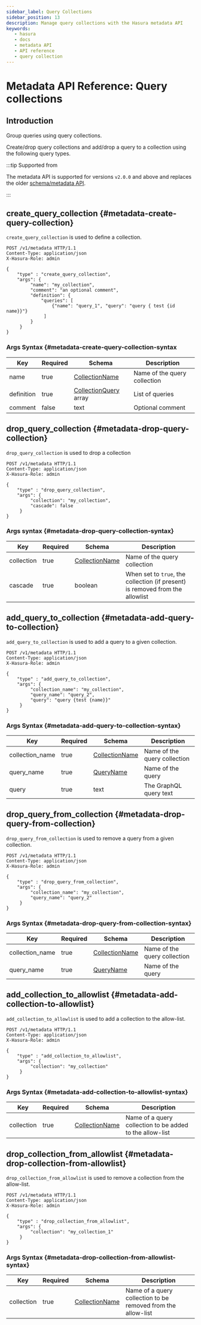```yaml
---
sidebar_label: Query Collections
sidebar_position: 13
description: Manage query collections with the Hasura metadata API
keywords:
   - hasura
   - docs
   - metadata API
   - API reference
   - query collection
---
```


# Metadata API Reference: Query collections

## Introduction

Group queries using query collections.

Create/drop query collections and add/drop a query to a collection using
the following query types.

:::tip Supported from

The metadata API is supported for versions `v2.0.0` and above and
replaces the older [schema/metadata API](/graphql/core/api-reference/schema-metadata-api/index.mdx).

:::

## create_query_collection {#metadata-create-query-collection}

`create_query_collection` is used to define a collection.

```http
POST /v1/metadata HTTP/1.1
Content-Type: application/json
X-Hasura-Role: admin

{
    "type" : "create_query_collection",
    "args": {
         "name": "my_collection",
         "comment": "an optional comment",
         "definition": {
             "queries": [
                 {"name": "query_1", "query": "query { test {id name}}"}
              ]
         }
     }
}
```

### Args Syntax {#metadata-create-query-collection-syntax

| Key        | Required | Schema                                                                                | Description                  |
|------------|----------|---------------------------------------------------------------------------------------|------------------------------|
| name       | true     | [CollectionName](/graphql/core/api-reference/syntax-defs.mdx#collectionname)          | Name of the query collection |
| definition | true     | [CollectionQuery](/graphql/core/api-reference/syntax-defs.mdx#collectionquery) array  | List of queries              |
| comment    | false    | text                                                                                  | Optional comment             |

## drop_query_collection {#metadata-drop-query-collection}

`drop_query_collection` is used to drop a collection

```http
POST /v1/metadata HTTP/1.1
Content-Type: application/json
X-Hasura-Role: admin

{
    "type" : "drop_query_collection",
    "args": {
         "collection": "my_collection",
         "cascade": false
     }
}
```

### Args syntax {#metadata-drop-query-collection-syntax}

| Key        | Required | Schema           | Description                                                                   |
|------------|----------|------------------|-------------------------------------------------------------------------------|
| collection | true     | [CollectionName](/graphql/core/api-reference/syntax-defs.mdx#collectionname)  | Name of the query collection                                                  |
| cascade    | true     | boolean          | When set to `true`, the collection (if present) is removed from the allowlist |

## add_query_to_collection {#metadata-add-query-to-collection}

`add_query_to_collection` is used to add a query to a given collection.

```http
POST /v1/metadata HTTP/1.1
Content-Type: application/json
X-Hasura-Role: admin

{
    "type" : "add_query_to_collection",
    "args": {
         "collection_name": "my_collection",
         "query_name": "query_2",
         "query": "query {test {name}}"
     }
}
```

### Args Syntax {#metadata-add-query-to-collection-syntax}

| Key             | Required | Schema                                                                       | Description                  |
|-----------------|----------|------------------------------------------------------------------------------|------------------------------|
| collection_name | true     | [CollectionName](/graphql/core/api-reference/syntax-defs.mdx#collectionname) | Name of the query collection |
| query_name      | true     | [QueryName](/graphql/core/api-reference/syntax-defs.mdx#queryname)           | Name of the query            |
| query           | true     | text                                                                         | The GraphQL query text       |

## drop_query_from_collection {#metadata-drop-query-from-collection}

`drop_query_from_collection` is used to remove a query from a given collection.

```http
POST /v1/metadata HTTP/1.1
Content-Type: application/json
X-Hasura-Role: admin

{
    "type" : "drop_query_from_collection",
    "args": {
         "collection_name": "my_collection",
         "query_name": "query_2"
     }
}
```

### Args Syntax {#metadata-drop-query-from-collection-syntax}

| Key             | Required | Schema                                                                           | Description                  |
|-----------------|----------|----------------------------------------------------------------------------------|------------------------------|
| collection_name | true     | [CollectionName](/graphql/core/api-reference/syntax-defs.mdx#collectionname)     | Name of the query collection |
| query_name      | true     | [QueryName](/graphql/core/api-reference/syntax-defs.mdx#queryname)               | Name of the query            |

## add_collection_to_allowlist {#metadata-add-collection-to-allowlist}

`add_collection_to_allowlist` is used to add a collection to the allow-list.

```http
POST /v1/metadata HTTP/1.1
Content-Type: application/json
X-Hasura-Role: admin

{
    "type" : "add_collection_to_allowlist",
    "args": {
         "collection": "my_collection"
     }
}
```

### Args Syntax {#metadata-add-collection-to-allowlist-syntax}

| Key        | Required | Schema           | Description                                              |
|------------|----------|------------------|----------------------------------------------------------|
| collection | true     | [CollectionName](/graphql/core/api-reference/syntax-defs.mdx#collectionname)  | Name of a query collection to be added to the allow-list |

## drop_collection_from_allowlist {#metadata-drop-collection-from-allowlist}

`drop_collection_from_allowlist` is used to remove a collection from the allow-list.

```http
POST /v1/metadata HTTP/1.1
Content-Type: application/json
X-Hasura-Role: admin

{
    "type" : "drop_collection_from_allowlist",
    "args": {
         "collection": "my_collection_1"
     }
}
```

### Args Syntax {#metadata-drop-collection-from-allowlist-syntax}

| Key        | Required | Schema           | Description                                                  |
|------------|----------|------------------|--------------------------------------------------------------|
| collection | true     | [CollectionName](/graphql/core/api-reference/syntax-defs.mdx#collectionname)  | Name of a query collection to be removed from the allow-list |
